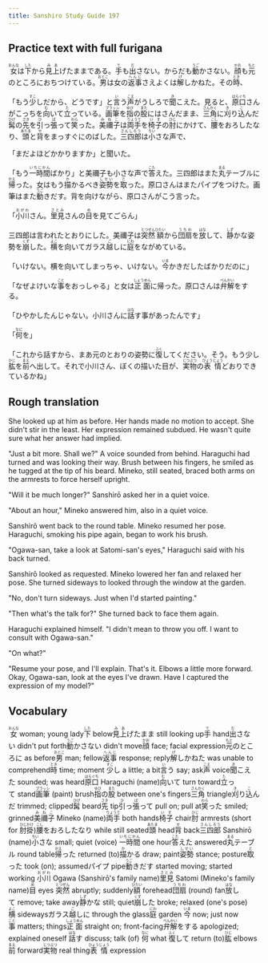 ```yaml
---
title: Sanshiro Study Guide 197
---
```


## Practice text with full furigana

<p>
<ruby><rb>女</rb><rt>おんな</rt></ruby>は<ruby><rb>下</rb><rt>した</rt></ruby>から<ruby><rb>見上</rb><rt>みあ</rt></ruby>げたままである。<ruby><rb>手</rb><rt>て</rt></ruby>も<ruby><rb>出</rb><rt>だ</rt></ruby>さない。からだも<ruby><rb>動</rb><rt>うご</rt></ruby>かさない。<ruby><rb>顔</rb><rt>かお</rt></ruby>も<ruby><rb>元</rb><rt>もと</rt></ruby>のところにおちつけている。<ruby><rb>男</rb><rt>おとこ</rt></ruby>は女の<ruby><rb>返事</rb><rt>へんじ</rt></ruby>さえよくは<ruby><rb>解</rb><rt>げ</rt></ruby>しかねた。その<ruby><rb>時</rb><rt>とき</rt></ruby>、
</p>

<p>
「もう<ruby><rb>少</rb><rt>すこ</rt></ruby>しだから、どうです」と<ruby><rb>言</rb><rt>い</rt></ruby>う<ruby><rb>声</rb><rt>こえ</rt></ruby>がうしろで<ruby><rb>聞</rb><rt>き</rt></ruby>こえた。見ると、<ruby><rb>原口</rb><rt>はらぐち</rt></ruby>さんがこっちを<ruby><rb>向</rb><rt>む</rt></ruby>いて<ruby><rb>立</rb><rt>た</rt></ruby>っている。<ruby><rb>画筆</rb><rt>ブラッシ</rt></ruby>を<ruby><rb>指</rb><rt>ゆび</rt></ruby>の<ruby><rb>股</rb><rt>また</rt></ruby>にはさんだまま、<ruby><rb>三角</rb><rt>さんかく</rt></ruby>に<ruby><rb>刈</rb><rt>き</rt></ruby>り<ruby><rb>込</rb><rt>こ</rt></ruby>んだ<ruby><rb>髯</rb><rt>ひげ</rt></ruby>の<ruby><rb>先</rb><rt>さき</rt></ruby>を<ruby><rb>引</rb><rt>ひ</rt></ruby>っ<ruby><rb>張</rb><rt>ぱ</rt></ruby>って<ruby><rb>笑</rb><rt>わら</rt></ruby>った。<ruby><rb>美禰子</rb><rt>みねこ</rt></ruby>は<ruby><rb>両手</rb><rt>りょうて</rt></ruby>を<ruby><rb>椅子</rb><rt>いす</rt></ruby>の<ruby><rb>肘</rb><rt>ひじ</rt></ruby>にかけて、<ruby><rb>腰</rb><rt>こし</rt></ruby>をおろしたなり、<ruby><rb>頭</rb><rt>あたま</rt></ruby>と<ruby><rb>背</rb><rt>せ</rt></ruby>をまっすぐにのばした。<ruby><rb>三四郎</rb><rt>さんしろう</rt></ruby>は<ruby><rb>小</rb><rt>ちい</rt></ruby>さな声で、
</p>

<p>「まだよほどかかりますか」と聞いた。</p>
<p>
「もう<ruby><rb>一時間</rb><rt>いちじかん</rt></ruby>ばかり」と美禰子も小さな声で<ruby><rb>答</rb><rt>こた</rt></ruby>えた。三四郎はまた<ruby><rb>丸</rb><rt>まる</rt></ruby>テーブルに<ruby><rb>帰</rb><rt>かえ</rt></ruby>った。女はもう<ruby><rb>描</rb><rt>か</rt></ruby>かるべき<ruby><rb>姿勢</rb><rt>しせい</rt></ruby>を<ruby><rb>取</rb><rt>と</rt></ruby>った。原口さんはまたパイプをつけた。画筆はまた<ruby><rb>動</rb><rt>うご</rt></ruby>きだす。背を向けながら、原口さんがこう言った。
</p>

<p>
「<ruby><rb>小川</rb><rt>おがわ</rt></ruby>さん。<ruby><rb>里見</rb><rt>さとみ</rt></ruby>さんの<ruby><rb>目</rb><rt>め</rt></ruby>を見てごらん」
</p>

<p>
三四郎は言われたとおりにした。美禰子は<ruby><rb>突然</rb><rt>とつぜん</rt></ruby><ruby><rb>額</rb><rt>ひたい</rt></ruby>から<ruby><rb>団扇</rb><rt>うちわ</rt></ruby>を<ruby><rb>放</rb><rt>はな</rt></ruby>して、<ruby><rb>静</rb><rt>しず</rt></ruby>かな姿勢を<ruby><rb>崩</rb><rt>くず</rt></ruby>した。<ruby><rb>横</rb><rt>よこ</rt></ruby>を向いてガラス<ruby><rb>越</rb><rt>ご</rt></ruby>しに<ruby><rb>庭</rb><rt>にわ</rt></ruby>をながめている。
</p>

<p>
「いけない。横を向いてしまっちゃ、いけない。<ruby><rb>今</rb><rt>いま</rt></ruby>かきだしたばかりだのに」
</p>

<p>
「なぜよけいな<ruby><rb>事</rb><rt>こと</rt></ruby>をおっしゃる」と女は<ruby><rb>正面</rb><rt>しょうめん</rt></ruby>に帰った。原口さんは<ruby><rb>弁解</rb><rt>べんかい</rt></ruby>をする。
</p>

<p>
「ひやかしたんじゃない。小川さんに<ruby><rb>話</rb><rt>はな</rt></ruby>す事があったんです」
</p>

<p>
「<ruby><rb>何</rb><rt>なに</rt></ruby>を」
</p>

<p>
「これから話すから、まあ元のとおりの姿勢に<ruby><rb>復</rb><rt>ふく</rt></ruby>してください。そう。もう少し<ruby><rb>肱</rb><rt>ひじ</rt></ruby>を<ruby><rb>前</rb><rt>まえ</rt></ruby>へ出して。それで小川さん、ぼくの描いた目が、<ruby><rb>実物</rb><rt>じつぶつ</rt></ruby>の<ruby><rb>表情</rb><rt>ひょうじょう</rt></ruby>どおりできているかね」
</p>


## Rough translation

She looked up at him as before. Her hands made no motion to accept. She didn't stir in the least. Her expression remained subdued. He wasn't quite sure what her answer had implied.

"Just a bit more. Shall we?" A voice sounded from behind. Haraguchi had turned and was looking their way. Brush between his fingers, he smiled as he tugged at the tip of his beard. Mineko, still seated, braced both arms on the armrests to force herself upright.

"Will it be much longer?" Sanshirō asked her in a quiet voice.

"About an hour," Mineko answered him, also in a quiet voice.

Sanshirō went back to the round table. Mineko resumed her pose. Haraguchi, smoking his pipe again, began to work his brush.

"Ogawa-san, take a look at Satomi-san's eyes," Haraguchi said with his back turned.

Sanshirō looked as requested. Mineko lowered her fan and relaxed her pose. She turned sideways to looked through the window at the garden.

"No, don't turn sideways. Just when I'd started painting."

"Then what's the talk for?" She turned back to face them again.

Haraguchi explained himself. "I didn't mean to throw you off. I want to consult with Ogawa-san."

"On what?"

"Resume your pose, and I'll explain. That's it. Elbows a little more forward. Okay, Ogawa-san, look at the eyes I've drawn. Have I captured the expression of my model?"      


## Vocabulary

<p>
<span class="vocabstudy"><ruby><rb>女</rb><rt>おんな</rt></ruby>&nbsp;woman; young lady</span><span class="vocabstudy"><ruby><rb>下</rb><rt>した</rt></ruby>&nbsp;below</span><span class="vocabstudy"><ruby><rb>見上</rb><rt>みあ</rt></ruby>げたまま&nbsp;still looking up</span><span class="vocabstudy"><ruby><rb>手</rb><rt>て</rt></ruby>&nbsp;hand</span><span class="vocabstudy"><ruby><rb>出</rb><rt>だ</rt></ruby>さない&nbsp;didn't put forth</span><span class="vocabstudy"><ruby><rb>動</rb><rt>うご</rt></ruby>かさない&nbsp;didn't move</span><span class="vocabstudy"><ruby><rb>顔</rb><rt>かお</rt></ruby>&nbsp;face; facial expression</span><span class="vocabstudy"><ruby><rb>元</rb><rt>もと</rt></ruby>のところに&nbsp;as before</span><span class="vocabstudy"><ruby><rb>男</rb><rt>おとこ</rt></ruby>&nbsp;man; fellow</span><span class="vocabstudy"><ruby><rb>返事</rb><rt>へんじ</rt></ruby>&nbsp;response; reply</span><span class="vocabstudy"><ruby><rb>解</rb><rt>げ</rt></ruby>しかねた&nbsp;was unable to comprehend</span><span class="vocabstudy"><ruby><rb>時</rb><rt>とき</rt></ruby>&nbsp;time; moment</span>
<span class="vocabstudy"><ruby><rb>少</rb><rt>すこ</rt></ruby>し&nbsp;a little; a bit</span><span class="vocabstudy"><ruby><rb>言</rb><rt>い</rt></ruby>う&nbsp;say; ask</span><span class="vocabstudy"><ruby><rb>声</rb><rt>こえ</rt></ruby>&nbsp;voice</span><span class="vocabstudy"><ruby><rb>聞</rb><rt>き</rt></ruby>こえた&nbsp;sounded; was heard</span><span class="vocabstudy"><ruby><rb>原口</rb><rt>はらぐち</rt></ruby>&nbsp;Haraguchi (name)</span><span class="vocabstudy"><ruby><rb>向</rb><rt>む</rt></ruby>いて&nbsp;turn toward</span><span class="vocabstudy"><ruby><rb>立</rb><rt>た</rt></ruby>って&nbsp;stand</span><span class="vocabstudy"><ruby><rb>画筆</rb><rt>ブラッシ</rt></ruby>&nbsp;(paint) brush</span><span class="vocabstudy"><ruby><rb>指</rb><rt>ゆび</rt></ruby>の<ruby><rb>股</rb><rt>また</rt></ruby>&nbsp;between one's fingers</span><span class="vocabstudy"><ruby><rb>三角</rb><rt>さんかく</rt></ruby>&nbsp;triangle</span><span class="vocabstudy"><ruby><rb>刈</rb><rt>き</rt></ruby>り<ruby><rb>込</rb><rt>こ</rt></ruby>んだ&nbsp;trimmed; clipped</span><span class="vocabstudy"><ruby><rb>髯</rb><rt>ひげ</rt></ruby>&nbsp;beard</span><span class="vocabstudy"><ruby><rb>先</rb><rt>さき</rt></ruby>&nbsp;tip</span><span class="vocabstudy"><ruby><rb>引</rb><rt>ひ</rt></ruby>っ<ruby><rb>張</rb><rt>ぱ</rt></ruby>って&nbsp;pull on; pull at</span><span class="vocabstudy"><ruby><rb>笑</rb><rt>わら</rt></ruby>った&nbsp;smiled; grinned</span><span class="vocabstudy"><ruby><rb>美禰子</rb><rt>みねこ</rt></ruby>&nbsp;Mineko (name)</span><span class="vocabstudy"><ruby><rb>両手</rb><rt>りょうて</rt></ruby>&nbsp;both hands</span><span class="vocabstudy"><ruby><rb>椅子</rb><rt>いす</rt></ruby>&nbsp;chair</span><span class="vocabstudy"><ruby><rb>肘</rb><rt>ひじ</rt></ruby>&nbsp;armrests (short for <ruby><rb>肘掛</rb><rt>ひじかけ</rt></ruby>)</span><span class="vocabstudy"><ruby><rb>腰</rb><rt>こし</rt></ruby>をおろしたなり&nbsp;while still seated</span><span class="vocabstudy"><ruby><rb>頭</rb><rt>あたま</rt></ruby>&nbsp;head</span><span class="vocabstudy"><ruby><rb>背</rb><rt>せ</rt></ruby>&nbsp;back</span><span class="vocabstudy"><ruby><rb>三四郎</rb><rt>さんしろう</rt></ruby>&nbsp;Sanshirō (name)</span><span class="vocabstudy"><ruby><rb>小</rb><rt>ちい</rt></ruby>さな&nbsp;small; quiet (voice)</span>
<span class="vocabstudy"><ruby><rb>一時間</rb><rt>いちじかん</rt></ruby>&nbsp;one hour</span><span class="vocabstudy"><ruby><rb>答</rb><rt>こた</rt></ruby>えた&nbsp;answered</span><span class="vocabstudy"><ruby><rb>丸</rb><rt>まる</rt></ruby>テーブル&nbsp;round table</span><span class="vocabstudy"><ruby><rb>帰</rb><rt>かえ</rt></ruby>った&nbsp;returned (to)</span><span class="vocabstudy"><ruby><rb>描</rb><rt>か</rt></ruby>かる&nbsp;draw; paint</span><span class="vocabstudy"><ruby><rb>姿勢</rb><rt>しせい</rt></ruby>&nbsp;stance; posture</span><span class="vocabstudy"><ruby><rb>取</rb><rt>と</rt></ruby>った&nbsp;took (on); assumed</span><span class="vocabstudy">パイプ&nbsp;pipe</span><span class="vocabstudy"><ruby><rb>動</rb><rt>うご</rt></ruby>きだす&nbsp;started moving; started working</span>
<span class="vocabstudy"><ruby><rb>小川</rb><rt>おがわ</rt></ruby>&nbsp;Ogawa (Sanshirō's family name)</span><span class="vocabstudy"><ruby><rb>里見</rb><rt>さとみ</rt></ruby>&nbsp;Satomi (Mineko's family name)</span><span class="vocabstudy"><ruby><rb>目</rb><rt>め</rt></ruby>&nbsp;eyes</span>
<span class="vocabstudy"><ruby><rb>突然</rb><rt>とつぜん</rt></ruby>&nbsp;abruptly; suddenly</span><span class="vocabstudy"><ruby><rb>額</rb><rt>ひたい</rt></ruby>&nbsp;forehead</span><span class="vocabstudy"><ruby><rb>団扇</rb><rt>うちわ</rt></ruby>&nbsp;(round) fan</span><span class="vocabstudy"><ruby><rb>放</rb><rt>はな</rt></ruby>して&nbsp;remove; take away</span><span class="vocabstudy"><ruby><rb>静</rb><rt>しず</rt></ruby>かな&nbsp;still; quiet</span><span class="vocabstudy"><ruby><rb>崩</rb><rt>くず</rt></ruby>した&nbsp;broke; relaxed (one's pose)</span><span class="vocabstudy"><ruby><rb>横</rb><rt>よこ</rt></ruby>&nbsp;sideways</span><span class="vocabstudy">ガラス<ruby><rb>越</rb><rt>ご</rt></ruby>しに&nbsp;through the glass</span><span class="vocabstudy"><ruby><rb>庭</rb><rt>にわ</rt></ruby>&nbsp;garden</span>
<span class="vocabstudy"><ruby><rb>今</rb><rt>いま</rt></ruby>&nbsp;now; just now</span>
<span class="vocabstudy"><ruby><rb>事</rb><rt>こと</rt></ruby>&nbsp;matters; things</span><span class="vocabstudy"><ruby><rb>正面</rb><rt>しょうめん</rt></ruby>&nbsp;straight on; front-facing</span><span class="vocabstudy"><ruby><rb>弁解</rb><rt>べんかい</rt></ruby>をする&nbsp;apologized; explained oneself</span>
<span class="vocabstudy"><ruby><rb>話</rb><rt>はな</rt></ruby>す&nbsp;discuss; talk (of)</span>
<span class="vocabstudy"><ruby><rb>何</rb><rt>なに</rt></ruby>&nbsp;what</span>
<span class="vocabstudy"><ruby><rb>復</rb><rt>ふく</rt></ruby>して&nbsp;return (to)</span><span class="vocabstudy"><ruby><rb>肱</rb><rt>ひじ</rt></ruby>&nbsp;elbows</span><span class="vocabstudy"><ruby><rb>前</rb><rt>まえ</rt></ruby>&nbsp;forward</span><span class="vocabstudy"><ruby><rb>実物</rb><rt>じつぶつ</rt></ruby>&nbsp;real thing</span><span class="vocabstudy"><ruby><rb>表情</rb><rt>ひょうじょう</rt></ruby>&nbsp;expression</span>
</p>
